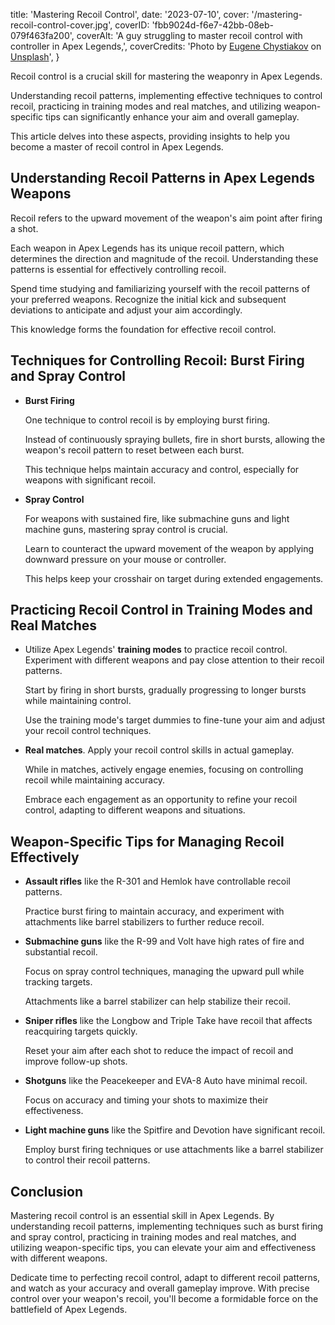   title: 'Mastering Recoil Control',
  date: '2023-07-10',
  cover: '/mastering-recoil-control-cover.jpg',
  coverID: 'fbb9024d-f6e7-42bb-08eb-079f463fa200',
  coverAlt:
    'A guy struggling to master recoil control with controller in Apex Legends,',
  coverCredits:
    'Photo by <a href="https://unsplash.com/@eugenechystiakov?utm_source=unsplash&utm_medium=referral&utm_content=creditCopyText" rel="nofollow" target="_blank">Eugene Chystiakov</a> on <a href="https://unsplash.com/photos/Zzslntyky14?utm_source=unsplash&utm_medium=referral&utm_content=creditCopyText" rel="nofollow" target="_blank">Unsplash</a>',
}

Recoil control is a crucial skill for mastering
the weaponry in Apex Legends.

Understanding recoil patterns,
implementing effective techniques to control recoil,
practicing in training modes and real matches,
and utilizing weapon-specific tips can significantly
enhance your aim and overall gameplay.

This article delves into these aspects,
providing insights to help you become
a master of recoil control in Apex Legends.

## Understanding Recoil Patterns in Apex Legends Weapons

Recoil refers to the upward movement
of the weapon's aim point after firing a shot.

Each weapon in Apex Legends has its unique
recoil pattern, which determines the direction
and magnitude of the recoil. Understanding
these patterns is essential for effectively controlling recoil.

Spend time studying and familiarizing yourself
with the recoil patterns of your preferred weapons.
Recognize the initial kick and subsequent deviations
to anticipate and adjust your aim accordingly.

This knowledge forms the foundation for effective recoil control.

## Techniques for Controlling Recoil: Burst Firing and Spray Control

- **Burst Firing**

  One technique to control recoil
  is by employing burst firing.

  Instead of continuously
  spraying bullets, fire in short bursts,
  allowing the weapon's recoil pattern to reset
  between each burst.

  This technique helps maintain
  accuracy and control, especially for weapons
  with significant recoil.

- **Spray Control**

  For weapons with sustained fire,
  like submachine guns and light machine guns,
  mastering spray control is crucial.

  Learn to counteract the upward movement
  of the weapon by applying downward pressure
  on your mouse or controller.

  This helps keep your crosshair on
  target during extended engagements.

## Practicing Recoil Control in Training Modes and Real Matches

- Utilize Apex Legends' **training
  modes** to practice recoil control. Experiment
  with different weapons and pay close
  attention to their recoil patterns.

  Start by firing in short bursts,
  gradually progressing to longer
  bursts while maintaining control.

  Use the training mode's target dummies
  to fine-tune your aim and adjust your
  recoil control techniques.

- **Real matches**. Apply your recoil control skills
  in actual gameplay.

  While in matches, actively
  engage enemies, focusing on controlling recoil
  while maintaining accuracy.

  Embrace each engagement
  as an opportunity to refine your recoil control,
  adapting to different weapons and situations.

## Weapon-Specific Tips for Managing Recoil Effectively

- **Assault rifles** like the R-301
  and Hemlok have controllable recoil patterns.

  Practice burst firing to maintain accuracy,
  and experiment with attachments like barrel
  stabilizers to further reduce recoil.

- **Submachine guns** like the R-99
  and Volt have high rates of fire and
  substantial recoil.

  Focus on spray control techniques,
  managing the upward pull while tracking targets.

  Attachments like a barrel stabilizer can help stabilize their recoil.

- **Sniper rifles** like the Longbow
  and Triple Take have recoil that affects
  reacquiring targets quickly.

  Reset your
  aim after each shot to reduce the impact
  of recoil and improve follow-up shots.

- **Shotguns** like the Peacekeeper and
  EVA-8 Auto have minimal recoil.

  Focus on accuracy
  and timing your shots to maximize their effectiveness.

- **Light machine guns**
  like the Spitfire and Devotion have
  significant recoil.

  Employ burst firing techniques
  or use attachments like a barrel stabilizer to
  control their recoil patterns.

## Conclusion

Mastering recoil control is an essential
skill in Apex Legends. By understanding recoil patterns,
implementing techniques such as burst firing and spray
control, practicing in training modes and real matches,
and utilizing weapon-specific tips, you can elevate
your aim and effectiveness with different weapons.

Dedicate time to perfecting recoil control, adapt
to different recoil patterns, and watch as your
accuracy and overall gameplay improve.
With precise control over your weapon's recoil,
you'll become a formidable force on the battlefield of Apex Legends.
